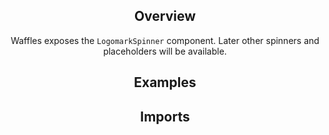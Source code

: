 



<Header
  pageTitle="Loaders"
  overview="Animated loading placeholder components."
/>

<Section>

## Overview

Waffles exposes the `LogomarkSpinner` component. Later other spinners and placeholders will be available.

</Section>

<Section>

## Examples

<Example title="Logomark spinner regular" path="loaders/logomark-spinner-regular">
  <LogomarkSpinnerRegular />
</Example>

<Example title="Logomark spinner customized" path="loaders/logomark-spinner-customized">
  <LogomarkSpinnerCustomized />
</Example>

</Section>

<Section>

## Imports

<Imports module={LoadersExports} path="@datacamp/waffles-loaders" />

</Section>

